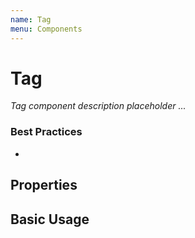 ```yaml
---
name: Tag
menu: Components
---
```



# Tag

_Tag component description placeholder ..._

### Best Practices

-

## Properties

<Props of={Tag} />

## Basic Usage

<Tag></Tag>
